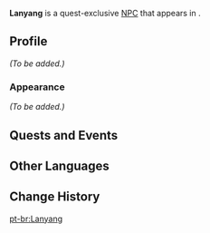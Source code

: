 {{Character Infobox
|type             = Quest NPC
|image            = NPC Lanyang.png
|region           = Liyue
|location         = Liyue
}}
'''Lanyang''' is a quest-exclusive [[NPC]] that appears in {{Quest|Business as Usual}}.
<!--
==Location==
<gallery>
Location Lanyang.png|Lanyang's location
NPC Location Lanyang Context.png|Additional context
</gallery>
-->
==Profile==
<!-- detailed story/lore information goes here -->
''(To be added.)''

===Appearance===
''(To be added.)''

==Quests and Events==
{{Quests and Events}}

==Other Languages==
{{Other Languages
|default_hidden = 1
|en      = Lanyang
|zhs     = 澜阳
|zhs_rm  = Lányáng
|zht     = 瀾陽
|zht_rm  = Lányáng
|ja      = 瀾陽
|ja_rm   = Ran'you{{Assumed}}
|ko      = 란양
|es      = Lanyang
|fr      = Lanyang
|ru      = Лань Ян
|th      = Lanyang
|vi      = Lanyang
|de      = Lanyang
|id      = Lanyang
|pt      = Lanyang
|tr      = Lanyang
|it      = Lanyang
}}

==Change History==
{{Change History|2.4}}

[[pt-br:Lanyang]]